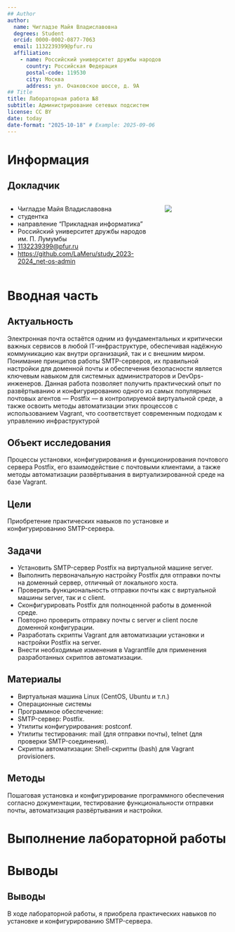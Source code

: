 ```yaml
---
## Author
author:
  name: Чигладзе Майя Владиславовна
  degrees: Student
  orcid: 0000-0002-0877-7063
  email: 1132239399@pfur.ru
  affiliation:
    - name: Российский университет дружбы народов
      country: Российская Федерация
      postal-code: 119530
      city: Москва
      address: ул. Очаковское шоссе, д. 9А
## Title
title: Лабораторная работа №8
subtitle: Администрирование сетевых подсистем
license: CC BY
date: today
date-format: "2025-10-18" # Example: 2025-09-06
---
```


# Информация

## Докладчик

:::::::::::::: {.columns align=center}
::: {.column width="70%"}

  * Чигладзе Майя Владиславовна  
  *  студентка  
  * направление "Прикладная информатика"  
  * Российский университет дружбы народов им. П. Лумумбы
  * [1132239399@pfur.ru](mailto:1132239399@pfur.ru)
  * <https://github.com/LaMeru/study_2023-2024_net-os-admin>

:::
::: {.column width="30%"}

![](./image/Chigladze.jpg)

:::
::::::::::::::

# Вводная часть

## Актуальность

Электронная почта остаётся одним из фундаментальных и критически важных сервисов в любой IT-инфраструктуре, обеспечивая надёжную коммуникацию как внутри организаций, так и с внешним миром. Понимание принципов работы SMTP-серверов, их правильной настройки для доменной почты и обеспечения безопасности является ключевым навыком для системных администраторов и DevOps-инженеров. Данная работа позволяет получить практический опыт по развёртыванию и конфигурированию одного из самых популярных почтовых агентов — Postfix — в контролируемой виртуальной среде, а также освоить методы автоматизации этих процессов с использованием Vagrant, что соответствует современным подходам к управлению инфраструктурой

## Объект исследования

Процессы установки, конфигурирования и функционирования почтового сервера Postfix, его взаимодействие с почтовыми клиентами, а также методы автоматизации развёртывания в виртуализированной среде на базе Vagrant.

## Цели

Приобретение практических навыков по установке и конфигурированию SMTP-сервера.

## Задачи

  * Установить SMTP-сервер Postfix на виртуальной машине server.
  * Выполнить первоначальную настройку Postfix для отправки почты на доменный сервер, отличный от локального хоста.
  * Проверить функциональность отправки почты как с виртуальной машины server, так и с client.
  * Сконфигурировать Postfix для полноценной работы в доменной среде.
  * Повторно проверить отправку почты с server и client после доменной конфигурации.
  * Разработать скрипты Vagrant для автоматизации установки и настройки Postfix на server.
  * Внести необходимые изменения в Vagrantfile для применения разработанных скриптов автоматизации.

## Материалы

  * Виртуальная машина Linux (CentOS, Ubuntu и т.п.)  
  * Операционные системы 
  * Программное обеспечение:
  * SMTP-сервер: Postfix.
  * Утилиты конфигурирования: postconf.
  * Утилиты тестирования: mail (для отправки почты), telnet (для проверки SMTP-соединения).
  * Скрипты автоматизации: Shell-скрипты (bash) для Vagrant provisioners.

## Методы

Пошаговая установка и конфигурирование программного обеспечения согласно документации, тестирование функциональности отправки почты, автоматизация развёртывания и настройки.

# Выполнение лабораторной работы


# Выводы

## Выводы

В ходе лабораторной работы, я приобрела практических навыков по установке и конфигурированию SMTP-сервера.
